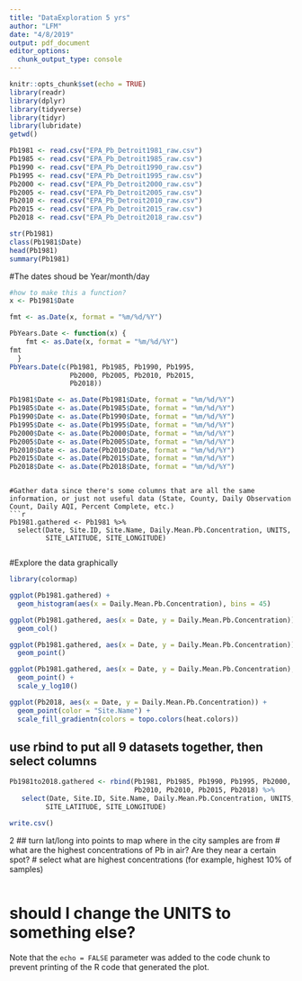 ```yaml
---
title: "DataExploration 5 yrs"
author: "LFM"
date: "4/8/2019"
output: pdf_document
editor_options: 
  chunk_output_type: console
---
```


```r
knitr::opts_chunk$set(echo = TRUE)
library(readr)
library(dplyr)
library(tidyverse)
library(tidyr)
library(lubridate)
getwd()

Pb1981 <- read.csv("EPA_Pb_Detroit1981_raw.csv")
Pb1985 <- read.csv("EPA_Pb_Detroit1985_raw.csv")
Pb1990 <- read.csv("EPA_Pb_Detroit1990_raw.csv")
Pb1995 <- read.csv("EPA_Pb_Detroit1995_raw.csv")
Pb2000 <- read.csv("EPA_Pb_Detroit2000_raw.csv")
Pb2005 <- read.csv("EPA_Pb_Detroit2005_raw.csv")
Pb2010 <- read.csv("EPA_Pb_Detroit2010_raw.csv")
Pb2015 <- read.csv("EPA_Pb_Detroit2015_raw.csv")
Pb2018 <- read.csv("EPA_Pb_Detroit2018_raw.csv")
```

```r
str(Pb1981)
class(Pb1981$Date)
head(Pb1981)
summary(Pb1981)
```
#The dates shoud be Year/month/day
```r
#how to make this a function?
x <- Pb1981$Date

fmt <- as.Date(x, format = "%m/%d/%Y")

PbYears.Date <- function(x) {
    fmt <- as.Date(x, format = "%m/%d/%Y")
fmt
  }
PbYears.Date(c(Pb1981, Pb1985, Pb1990, Pb1995,
               Pb2000, Pb2005, Pb2010, Pb2015, 
               Pb2018))
```

```r
Pb1981$Date <- as.Date(Pb1981$Date, format = "%m/%d/%Y")
Pb1985$Date <- as.Date(Pb1985$Date, format = "%m/%d/%Y")
Pb1990$Date <- as.Date(Pb1990$Date, format = "%m/%d/%Y")
Pb1995$Date <- as.Date(Pb1995$Date, format = "%m/%d/%Y")
Pb2000$Date <- as.Date(Pb2000$Date, format = "%m/%d/%Y")
Pb2005$Date <- as.Date(Pb2005$Date, format = "%m/%d/%Y")
Pb2010$Date <- as.Date(Pb2010$Date, format = "%m/%d/%Y")
Pb2015$Date <- as.Date(Pb2015$Date, format = "%m/%d/%Y")
Pb2018$Date <- as.Date(Pb2018$Date, format = "%m/%d/%Y")
```


```

#Gather data since there's some columns that are all the same information, or just not useful data (State, County, Daily Observation Count, Daily AQI, Percent Complete, etc.)
```r
Pb1981.gathered <- Pb1981 %>%
  select(Date, Site.ID, Site.Name, Daily.Mean.Pb.Concentration, UNITS,
         SITE_LATITUDE, SITE_LONGITUDE)
```
```r

```

#Explore the data graphically
```r
library(colormap)

ggplot(Pb1981.gathered) +
  geom_histogram(aes(x = Daily.Mean.Pb.Concentration), bins = 45)

ggplot(Pb1981.gathered, aes(x = Date, y = Daily.Mean.Pb.Concentration)) +
  geom_col()

ggplot(Pb1981.gathered, aes(x = Date, y = Daily.Mean.Pb.Concentration)) +
  geom_point()

ggplot(Pb1981.gathered, aes(x = Date, y = Daily.Mean.Pb.Concentration), fill = Site.ID) +
  geom_point() +
  scale_y_log10()

ggplot(Pb2018, aes(x = Date, y = Daily.Mean.Pb.Concentration)) +
  geom_point(color = "Site.Name") +
  scale_fill_gradientn(colors = topo.colors(heat.colors))
```

## use rbind to put all 9 datasets together, then select columns

```r
Pb1981to2018.gathered <- rbind(Pb1981, Pb1985, Pb1990, Pb1995, Pb2000, Pb2005,
                               Pb2010, Pb2010, Pb2015, Pb2018) %>%
   select(Date, Site.ID, Site.Name, Daily.Mean.Pb.Concentration, UNITS,
         SITE_LATITUDE, SITE_LONGITUDE)

write.csv()
```
2
## turn lat/long into points to map where in the city samples are from
# what are the highest concentrations of Pb in air? Are they near a certain spot?
# select what are highest concentrations (for example, highest 10% of samples)

```r

```

# should I change the UNITS to something else?

Note that the `echo = FALSE` parameter was added to the code chunk to prevent printing of the R code that generated the plot.
